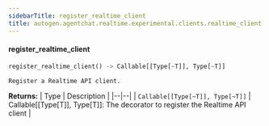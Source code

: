 ```yaml
---
sidebarTitle: register_realtime_client
title: autogen.agentchat.realtime.experimental.clients.realtime_client.register_realtime_client
---
```


<code class="doc-symbol doc-symbol-heading doc-symbol-function"></code>
#### register_realtime_client

```python
register_realtime_client() -> Callable[[Type[~T]], Type[~T]]
```

    Register a Realtime API client.

<b>Returns:</b>
| Type | Description |
|--|--|
| `Callable[[Type[~T]], Type[~T]]` | Callable[[Type[T]], Type[T]]: The decorator to register the Realtime API client |

<br />